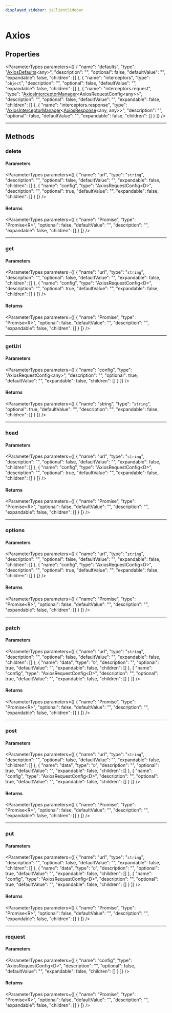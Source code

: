 ```yaml
---
displayed_sidebar: jsClientSidebar
---
```



# Axios

## Properties

<ParameterTypes parameters={[
  {
    "name": "defaults",
    "type": "[AxiosDefaults](../interfaces/internal.AxiosDefaults.mdx)&#60;any&#62;",
    "description": "",
    "optional": false,
    "defaultValue": "",
    "expandable": false,
    "children": []
  },
  {
    "name": "interceptors",
    "type": "`object`",
    "description": "",
    "optional": false,
    "defaultValue": "",
    "expandable": false,
    "children": []
  },
  {
    "name": "interceptors.request",
    "type": "[AxiosInterceptorManager](../interfaces/internal.AxiosInterceptorManager.mdx)&#60;AxiosRequestConfig&#60;any&#62;&#62;",
    "description": "",
    "optional": false,
    "defaultValue": "",
    "expandable": false,
    "children": []
  },
  {
    "name": "interceptors.response",
    "type": "[AxiosInterceptorManager](../interfaces/internal.AxiosInterceptorManager.mdx)&#60;[AxiosResponse](../interfaces/internal.AxiosResponse.mdx)&#60;any, any&#62;&#62;",
    "description": "",
    "optional": false,
    "defaultValue": "",
    "expandable": false,
    "children": []
  }
]} />

___

## Methods

### delete

#### Parameters

<ParameterTypes parameters={[
  {
    "name": "url",
    "type": "`string`",
    "description": "",
    "optional": false,
    "defaultValue": "",
    "expandable": false,
    "children": []
  },
  {
    "name": "config",
    "type": "AxiosRequestConfig&#60;D&#62;",
    "description": "",
    "optional": true,
    "defaultValue": "",
    "expandable": false,
    "children": []
  }
]} />

#### Returns

<ParameterTypes parameters={[
  {
    "name": "Promise",
    "type": "Promise&#60;R&#62;",
    "optional": false,
    "defaultValue": "",
    "description": "",
    "expandable": false,
    "children": []
  }
]} />

___

### get

#### Parameters

<ParameterTypes parameters={[
  {
    "name": "url",
    "type": "`string`",
    "description": "",
    "optional": false,
    "defaultValue": "",
    "expandable": false,
    "children": []
  },
  {
    "name": "config",
    "type": "AxiosRequestConfig&#60;D&#62;",
    "description": "",
    "optional": true,
    "defaultValue": "",
    "expandable": false,
    "children": []
  }
]} />

#### Returns

<ParameterTypes parameters={[
  {
    "name": "Promise",
    "type": "Promise&#60;R&#62;",
    "optional": false,
    "defaultValue": "",
    "description": "",
    "expandable": false,
    "children": []
  }
]} />

___

### getUri

#### Parameters

<ParameterTypes parameters={[
  {
    "name": "config",
    "type": "AxiosRequestConfig&#60;any&#62;",
    "description": "",
    "optional": true,
    "defaultValue": "",
    "expandable": false,
    "children": []
  }
]} />

#### Returns

<ParameterTypes parameters={[
  {
    "name": "string",
    "type": "`string`",
    "optional": true,
    "defaultValue": "",
    "description": "",
    "expandable": false,
    "children": []
  }
]} />

___

### head

#### Parameters

<ParameterTypes parameters={[
  {
    "name": "url",
    "type": "`string`",
    "description": "",
    "optional": false,
    "defaultValue": "",
    "expandable": false,
    "children": []
  },
  {
    "name": "config",
    "type": "AxiosRequestConfig&#60;D&#62;",
    "description": "",
    "optional": true,
    "defaultValue": "",
    "expandable": false,
    "children": []
  }
]} />

#### Returns

<ParameterTypes parameters={[
  {
    "name": "Promise",
    "type": "Promise&#60;R&#62;",
    "optional": false,
    "defaultValue": "",
    "description": "",
    "expandable": false,
    "children": []
  }
]} />

___

### options

#### Parameters

<ParameterTypes parameters={[
  {
    "name": "url",
    "type": "`string`",
    "description": "",
    "optional": false,
    "defaultValue": "",
    "expandable": false,
    "children": []
  },
  {
    "name": "config",
    "type": "AxiosRequestConfig&#60;D&#62;",
    "description": "",
    "optional": true,
    "defaultValue": "",
    "expandable": false,
    "children": []
  }
]} />

#### Returns

<ParameterTypes parameters={[
  {
    "name": "Promise",
    "type": "Promise&#60;R&#62;",
    "optional": false,
    "defaultValue": "",
    "description": "",
    "expandable": false,
    "children": []
  }
]} />

___

### patch

#### Parameters

<ParameterTypes parameters={[
  {
    "name": "url",
    "type": "`string`",
    "description": "",
    "optional": false,
    "defaultValue": "",
    "expandable": false,
    "children": []
  },
  {
    "name": "data",
    "type": "`D`",
    "description": "",
    "optional": true,
    "defaultValue": "",
    "expandable": false,
    "children": []
  },
  {
    "name": "config",
    "type": "AxiosRequestConfig&#60;D&#62;",
    "description": "",
    "optional": true,
    "defaultValue": "",
    "expandable": false,
    "children": []
  }
]} />

#### Returns

<ParameterTypes parameters={[
  {
    "name": "Promise",
    "type": "Promise&#60;R&#62;",
    "optional": false,
    "defaultValue": "",
    "description": "",
    "expandable": false,
    "children": []
  }
]} />

___

### post

#### Parameters

<ParameterTypes parameters={[
  {
    "name": "url",
    "type": "`string`",
    "description": "",
    "optional": false,
    "defaultValue": "",
    "expandable": false,
    "children": []
  },
  {
    "name": "data",
    "type": "`D`",
    "description": "",
    "optional": true,
    "defaultValue": "",
    "expandable": false,
    "children": []
  },
  {
    "name": "config",
    "type": "AxiosRequestConfig&#60;D&#62;",
    "description": "",
    "optional": true,
    "defaultValue": "",
    "expandable": false,
    "children": []
  }
]} />

#### Returns

<ParameterTypes parameters={[
  {
    "name": "Promise",
    "type": "Promise&#60;R&#62;",
    "optional": false,
    "defaultValue": "",
    "description": "",
    "expandable": false,
    "children": []
  }
]} />

___

### put

#### Parameters

<ParameterTypes parameters={[
  {
    "name": "url",
    "type": "`string`",
    "description": "",
    "optional": false,
    "defaultValue": "",
    "expandable": false,
    "children": []
  },
  {
    "name": "data",
    "type": "`D`",
    "description": "",
    "optional": true,
    "defaultValue": "",
    "expandable": false,
    "children": []
  },
  {
    "name": "config",
    "type": "AxiosRequestConfig&#60;D&#62;",
    "description": "",
    "optional": true,
    "defaultValue": "",
    "expandable": false,
    "children": []
  }
]} />

#### Returns

<ParameterTypes parameters={[
  {
    "name": "Promise",
    "type": "Promise&#60;R&#62;",
    "optional": false,
    "defaultValue": "",
    "description": "",
    "expandable": false,
    "children": []
  }
]} />

___

### request

#### Parameters

<ParameterTypes parameters={[
  {
    "name": "config",
    "type": "AxiosRequestConfig&#60;D&#62;",
    "description": "",
    "optional": false,
    "defaultValue": "",
    "expandable": false,
    "children": []
  }
]} />

#### Returns

<ParameterTypes parameters={[
  {
    "name": "Promise",
    "type": "Promise&#60;R&#62;",
    "optional": false,
    "defaultValue": "",
    "description": "",
    "expandable": false,
    "children": []
  }
]} />
